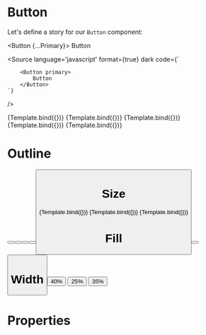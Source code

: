 

<Meta 
    title="Atoms/Button"
    component={Button}
    argTypes={argTypes}
/>


# Button

Let's define a story for our `Button` component:

<Button {...Primary}>
    Button
</Button>


<Source
    language='javascript'
    format={true}
    dark
    code={`
        
        <Button primary>
            Button
        </Button>
    `}
/>

<Canvas>
    <Story name='Default' args={Default}>
        {Template.bind({})}
    </Story>
    <Story name='Primary' args={Primary}>
        {Template.bind({})}
    </Story>
    <Story name='Secondary'args={Secondary}
    >
        {Template.bind({})}
    </Story>
    <Story name='Success' args={Success}>
        {Template.bind({})}
    </Story>
    <Story name='Warning' args={Warning}>
        {Template.bind({})}
    </Story>
</Canvas>


# Outline
<Canvas>
    <Button {...Default} outline />
    <Button {...Primary} outline />
    <Button {...Secondary} outline />
    <Button {...Success} outline />
    <Button {...Warning} outline />
</Canvas>

# Size
<Canvas>
    <Story name='Large' args={Large}>
        {Template.bind({})}
    </Story>
    <Story name='Medium' args={Medium}>
        {Template.bind({})}
    </Story>
    <Story name='Small' args={Small}>
        {Template.bind({})}
    </Story>
</Canvas>

# Fill
<Canvas>
<div style={{display: 'flex', gap: 20, flexDirection: 'column'}}>
    <Button {...Primary} fill />
    <Button {...Secondary} fill />
</div>
</Canvas>

# Width
<Canvas>
<div style={{display: 'flex', gap: 20, flexDirection: 'row'}}>
    <Button {...Primary} width="40%">
        40%
    </Button>
    <Button {...Secondary} width="25%">
        25%
    </Button>
    <Button {...Warning} width="35%">
        35%
    </Button>
</div>
</Canvas>

# Properties
<ArgsTable story='Default'/>